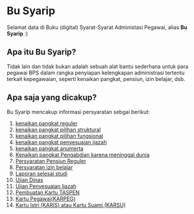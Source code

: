 # Bu Syarip

Selamat data di Buku (digital) Syarat-Syarat Administasi Pegawai, alias **Bu Syarip** :)

## Apa itu Bu Syarip?

Tidak lain dan tidak bukan adalah sebuah alat bantu sederhana untuk para pegawai BPS dalam rangka penyiapan kelengkapan administrasi tertentu terkait kepegawaian, seperti kenaikan pangkat, pensiun, izin belajar, dsb.

## Apa saja yang dicakup?

Bu Syarip mencakup informasi persyaratan sebgai berikut:

1. [kenaikan pangkat reguler](/kenaikan-pangkat/reguler)
2. [kenaikan pangkat pilihan struktural](/kenaikan-pangkat/struktural)
3. [kenaikan pangkat pilihan fungsional](/kenaikan-pangkat/fungsional)
4. [kenaikan pangkat penyesuaian ijazah](/kenaikan-pangkat/penyesuaian-ijazah)
5. [kenaikan pangkat anumerta](/kenaikan-pangkat/anumerta)
6. [Kenaikan pangkat Pengabdian karena meninggal dunia](/kenaikan-pangkat/pengabdian-meninggal)
7. [Persyaratan Pensiun Reguler](/pensiun)
8. [Persyaratan izin belajar](/izin-belajar)
9. [Laporan selesai studi](/selesai-studi)
10. [Ujian Dinas](/ujian-dinas)
11. [Ujian Penyesuaian Ijazah](/ujian-penyesuaian-ijazah)
12. [Pembuatan Kartu TASPEN](/kartu/taspen)
13. [Kartu Pegawai(KARPEG)](/kartu/pegawai)
14. [Kartu Istri (KARIS) atau Kartu Suami (KARSU)](/kartu/karis-karsu)

